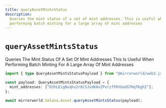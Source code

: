 ```yaml
---
title: queryAssetMintsStatus
description:
  Queries the mint status of a set of mint addresses. This is useful when
  performing batch minting for a large array of mint addresses
---
```


# `queryAssetMintsStatus`

Queries The Mint Status Of A Set Of Mint Addresses This Is Useful When
Performing Batch Minting For A Large Array Of Mint Addresses

```ts
import { type QueryAssetMintsStatusPayload } from "@mirrorworld/web3.js"

const payload: QueryAssetMintsStatusPayload = {
  mint_addresses: ["D3hLEigNvqhv2r6CSJvdKAxZPvrzfFRYUadGTHqTKghZ"];
};

await mirrorworld.Solana.Asset.queryAssetMintsStatus(payload);

```
